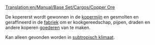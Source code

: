 [[Translation:en/Manual/Base Set/Cargos/Copper Ore]]

{{nl/Manual/Base Set/Cargos/Vracht|name=Kopererts
|image=Copperoremine.png
|geproduceerd=[[nl/Manual/Base Set/Industries/Kopermijn|Kopermijn]]
|geaccepteerd=[[nl/Manual/Base Set/Industries/Fabriek|Fabriek]]
}}
De kopererst wordt gewonnen in de [[nl/Manual/Base Set/Industries/Kopermijn|kopermijn]] en gesmolten en geraffineerd in de [[nl/Manual/Base Set/Industries/Fabriek|fabriek]] om er kookgereedschap, pijpen, draden en andere koperen [[nl/Manual/Base Set/Cargos/Goederen|goederen]] van te maken.

Kan alleen gevonden worden in [[nl/Manual/Klimaat#subtropisch|subtropisch klimaat]].